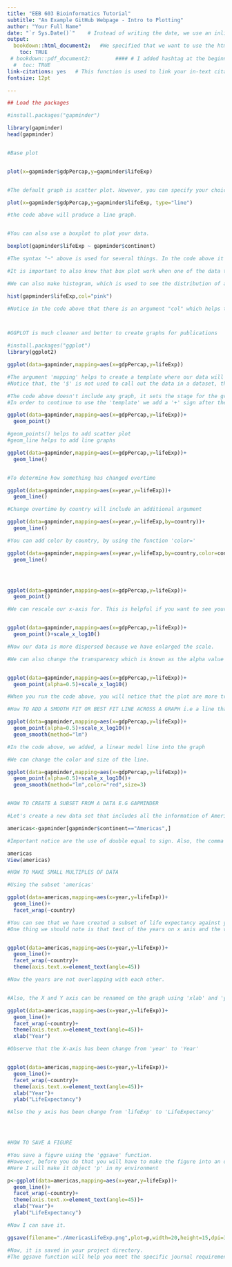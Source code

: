 ```yaml
--- 
title: "EEB 603 Bioinformatics Tutorial"
subtitle: "An Example GitHub Webpage - Intro to Plotting"
author: "Your Full Name"
date: "`r Sys.Date()`"    # Instead of writing the date, we use an inline code of R for it to update the code with the system's date each time you knit
output:
  bookdown::html_document2:   #We specified that we want to use the html_document2 function from bookdown to avoid any ambiguity
    toc: TRUE
 # bookdown::pdf_document2:        #### # I added hashtag at the beginning of this code because I dont have latex installed on the computer.
  #  toc: TRUE
link-citations: yes   # This function is used to link your in-text citations so that when clicked it will redirect readers to the full-text references
fontsize: 12pt

---
```




```r

## Load the packages

#install.packages("gapminder")

library(gapminder)
head(gapminder)


#Base plot


plot(x=gapminder$gdpPercap,y=gapminder$lifeExp)


#The default graph is scatter plot. However, you can specify your choice of graph using an argument code

plot(x=gapminder$gdpPercap,y=gapminder$lifeExp, type="line")

#the code above will produce a line graph.


#You can also use a boxplot to plot your data.

boxplot(gapminder$lifeExp ~ gapminder$continent)

#The syntax "~" above is used for several things. In the code above it reads "Life expentancy 'as determined' by Continent"

#It is important to also know that box plot work when one of the data type is a categorical data

#We can also make histogram, which is used to see the distribution of a data

hist(gapminder$lifeExp,col="pink")

#Notice in the code above that there is an argument "col" which helps to add color to the graph.



#GGPLOT is much cleaner and better to create graphs for publications

#install.packages("ggplot")
library(ggplot2)

ggplot(data=gapminder,mapping=aes(x=gdpPercap,y=lifeExp))

#The argument 'mapping' helps to create a template where our data will be plotted
#Notice that, the '$' is not used to call out the data in a dataset, this is because of the 'aes' which tell the computer to look for the vectors inside the data 'gapminder' that was written before it.

#The code above doesn't include any graph, it sets the stage for the graphs. 'gg' in 'ggplot' stands for 'grammar of graphics'.
#In order to continue to use the 'template' we add a '+' sign after the code. This tells the computer that everything that will come after should be on it.

ggplot(data=gapminder,mapping=aes(x=gdpPercap,y=lifeExp))+
  geom_point()

#geom_points() helps to add scatter plot
#geom_line helps to add line graphs

ggplot(data=gapminder,mapping=aes(x=gdpPercap,y=lifeExp))+
  geom_line()


#To determine how something has changed overtime

ggplot(data=gapminder,mapping=aes(x=year,y=lifeExp))+
  geom_line()

#Change overtime by country will include an additional argument

ggplot(data=gapminder,mapping=aes(x=year,y=lifeExp,by=country))+
  geom_line()

#You can add color by country, by using the function 'color='

ggplot(data=gapminder,mapping=aes(x=year,y=lifeExp,by=country,color=continent))+
  geom_line()




ggplot(data=gapminder,mapping=aes(x=gdpPercap,y=lifeExp))+
  geom_point()

#We can rescale our x-axis for. This is helpful if you want to see your points more clearly


ggplot(data=gapminder,mapping=aes(x=gdpPercap,y=lifeExp))+
  geom_point()+scale_x_log10()

#Now our data is more dispersed because we have enlarged the scale.

#We can also change the transparency which is known as the alpha value


ggplot(data=gapminder,mapping=aes(x=gdpPercap,y=lifeExp))+
  geom_point(alpha=0.5)+scale_x_log10()

#When you run the code above, you will notice that the plot are more transparent and you can see more data clearly

#How TO ADD A SMOOTH FIT OR BEST FIT LINE ACROSS A GRAPH i.e a line that is closes to all the data

ggplot(data=gapminder,mapping=aes(x=gdpPercap,y=lifeExp))+
  geom_point(alpha=0.5)+scale_x_log10()+
  geom_smooth(method="lm")

#In the code above, we added, a linear model line into the graph

#We can change the color and size of the line.

ggplot(data=gapminder,mapping=aes(x=gdpPercap,y=lifeExp))+
  geom_point(alpha=0.5)+scale_x_log10()+
  geom_smooth(method="lm",color="red",size=3)


#HOW TO CREATE A SUBSET FROM A DATA E.G GAPMINDER

#Let's create a new data set that includes all the information of America in gapmider

americas<-gapminder[gapminder$continent=="Americas",]

#Important notice are the use of double equal to sign. Also, the comma at the end of 'Americas' was added to tell the computer that we need all the columns in the row 'Americas'.

americas
View(americas)

#HOW TO MAKE SMALL MULTIPLES OF DATA

#Using the subset 'americas'

ggplot(data=americas,mapping=aes(x=year,y=lifeExp))+
  geom_line()+
  facet_wrap(~country)

#You can see that we have created a subset of life expectancy against year in countries in america.
#One thing we should note is that text of the years on x axis and the values on y axis are not that clear. We can remedy this using the function 'theme'


ggplot(data=americas,mapping=aes(x=year,y=lifeExp))+
  geom_line()+
  facet_wrap(~country)+
  theme(axis.text.x=element_text(angle=45))

#Now the years are not overlapping with each other.


#Also, the X and Y axis can be renamed on the graph using 'xlab' and 'ylab' functions.

ggplot(data=americas,mapping=aes(x=year,y=lifeExp))+
  geom_line()+
  facet_wrap(~country)+
  theme(axis.text.x=element_text(angle=45))+
  xlab("Year")

#Observe that the X-axis has been change from 'year' to 'Year'


ggplot(data=americas,mapping=aes(x=year,y=lifeExp))+
  geom_line()+
  facet_wrap(~country)+
  theme(axis.text.x=element_text(angle=45))+
  xlab("Year")+
  ylab("LifeExpectancy")

#Also the y axis has been change from 'lifeExp' to 'LifeExpectancy'




#HOW TO SAVE A FIGURE

#You save a figure using the 'ggsave' function. 
#However, before you do that you will have to make the figure into an object that will be saved in the environment.
#Here I will make it object 'p' in my environment

p<-ggplot(data=americas,mapping=aes(x=year,y=lifeExp))+
  geom_line()+
  facet_wrap(~country)+
  theme(axis.text.x=element_text(angle=45))+
  xlab("Year")+
  ylab("LifeExpectancy")

#Now I can save it.

ggsave(filename="./AmericasLifeExp.png",plot=p,width=20,height=15,dpi=300,units="cm")

#Now, it is saved in your project directory.
#The ggsave function will help you meet the specific journal requirements for each publication.
```


